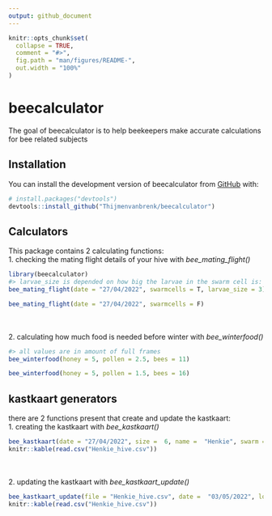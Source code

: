 ```yaml
---
output: github_document
---
```


<!-- README.md is generated from README.Rmd. Please edit that file -->

```r
knitr::opts_chunk$set(
  collapse = TRUE,
  comment = "#>",
  fig.path = "man/figures/README-",
  out.width = "100%"
)
```

# beecalculator

<!-- badges: start -->
<!-- badges: end -->

The goal of beecalculator is to help beekeepers make accurate calculations for bee related subjects

## Installation

You can install the development version of beecalculator from [GitHub](https://github.com/) with:

``` r
# install.packages("devtools")
devtools::install_github("Thijmenvanbrenk/beecalculator")
```

## Calculators

This package contains 2 calculating functions:        
1. checking the mating flight details of your hive with *bee_mating_flight()*        

```r
library(beecalculator)
#> larvae_size is depended on how big the larvae in the swarm cell is: 1 = egg, 2 = small larvae, 3 = big larvae
bee_mating_flight(date = "27/04/2022", swarmcells = T, larvae_size = 3)

bee_mating_flight(date = "27/04/2022", swarmcells = F)
```
<br>        
2. calculating how much food is needed before winter with *bee_winterfood()*

```r
#> all values are in amount of full frames
bee_winterfood(honey = 5, pollen = 2.5, bees = 11)

bee_winterfood(honey = 5, pollen = 1.5, bees = 16)
```


## kastkaart generators

there are 2 functions present that create and update the kastkaart:       
1. creating the kastkaart with *bee_kastkaart()*

```r

bee_kastkaart(date = "27/04/2022", size =  6, name =  "Henkie", swarm = "No", mated = "Yes", export = TRUE)
knitr::kable(read.csv("Henkie_hive.csv"))

```
<br>        
2. updating the kastkaart with *bee_kastkaart_update()*

```r
bee_kastkaart_update(file = "Henkie_hive.csv", date =  "03/05/2022", location =  "Ochten", honey = 2, extra1 = "Extra checkup to illustrate function")
knitr::kable(read.csv("Henkie_hive.csv"))
```

